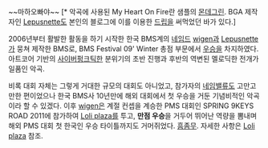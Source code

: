 {{{#!html
<object width="420" height="315"><param name="movie" value="https://www.youtube.com/v/mOx_qJN8Prw?version=3&amp;hl=ko_KR"></param><param name="allowFullScreen" value="true"></param><param name="allowscriptaccess" value="always"></param><embed src="https://www.youtube.com/v/mOx_qJN8Prw?version=3&amp;hl=ko_KR" type="application/x-shockwave-flash" width="420" height="315" allowscriptaccess="always" allowfullscreen="true"></embed></object>}}}

~~마하오빠야~~ [* 악곡에 사용된 My Heart On Fire란 샘플의 [[몬데그린]]. BGA 제작자인 [[Lepusnette]]도 본인의 블로그에 이를 이용한 [[드립]]을 써먹었던 바가 있다.]

2006년부터 활발한 활동을 하기 시작한 한국 BMS계의 [[네임드]] [[wigen]]과 [[Lepusnette]]가 뭉쳐 제작한 BMS로, BMS Festival 09' Winter 총점 부문에서 [[우승]]을 차지하였다. 아트코어 기반의 [[사이버펑크]]틱한 분위기의 초반 진행과 후반의 역변된 멜로딕한 전개가 일품인 악곡. 

비록 대회 자체는 그렇게 거대한 규모의 대회도 아니었고, 참가자의 [[네임밸류]]도 고만고만한 편이었으나 한국 BMS사 10년만에 해외 대회에서 첫 우승을 거둔 기념비적인 악곡이라 할 수 있겠다. 이후 [[wigen]]은 계절 컨셉을 계승한 PMS 대회인 SPRING 9KEYS ROAD 2011에  참가하여 [[Loli plaza]]를 투고, '''만점 우승'''을 거두어 뛰어난 역량을 뽐내며 해외 PMS 대회 첫 한국인 우승 타이틀까지도 거머쥐었다. [[흠좀무]]. 자세한 사항은 [[Loli plaza]] 참조.
